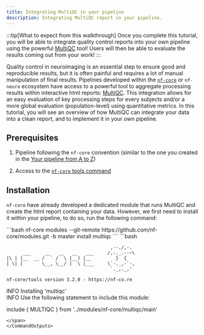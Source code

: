 ```yaml
---
title: Integrating MultiQC in your pipeline
description: Integrating MultiQC report in your pipeline.
---
```



:::tip[What to expect from this walkthrough]
Once you complete this tutorial, you will be able to integrate
quality control reports into your own pipeline using the powerful
[MultiQC](https://docs.seqera.io/multiqc) tool! Users will then be able
to evaluate the results coming out from your work!
:::

Quality control in neuroimaging is an essential step to ensure good and
reproducible results, but it is often painful and requires a lot of manual
manipulation of final results. Pipelines developed within the [`nf-core`](https://nf-co.re/)
or `nf-neuro` ecosystem have access to a powerful tool to aggregate processing
results within interactive html reports: [MultiQC](https://docs.seqera.io/multiqc).
This integration allows for an easy evaluation of key processing steps for every
subjects and/or a more global evaluation (population-level) using quantitative
metrics. In this tutorial, you will see an overview of how MultiQC can integrate
your data into a clean report, and to implement it in your own pipeline.

## Prerequisites

<Steps>

1. Pipeline following the `nf-core` convention (similar to the one you
created in the [Your pipeline from A to Z](../pipeline/prototyping))

2. Access to the [`nf-core` tools command](https://nf-co.re/docs/nf-core-tools/)

</Steps>

## Installation

`nf-core` have already developed a dedicated module that runs MultiQC and create
the html report containing your data. However, we first need to install it
within your pipeline, to do so, run the following command:

<CommandOutputs>
<span slot="command">
```bash
nf-core modules --git-remote https://github.com/nf-core/modules.git -b master install multiqc
```
</span>
<span slot="output">
```bash


                                          ,--./,-.
          ___     __   __   __   ___     /,-._.--~\ 
    |\ | |__  __ /  ` /  \ |__) |__         }  {
    | \| |       \__, \__/ |  \ |___     \`-._,-`-,
                                          `._,._,'

    nf-core/tools version 3.2.0 - https://nf-co.re


INFO     Installing 'multiqc'                                                                                                                                                                                                                                                                                 
INFO     Use the following statement to include this module:                                                                                                                                                                                                                                                  
                                                                                                                                                                                                                                                                                                              
 include { MULTIQC } from '../modules/nf-core/multiqc/main'                                                                                                                                                                                                                                                   

```
</span>
</CommandOutputs>
